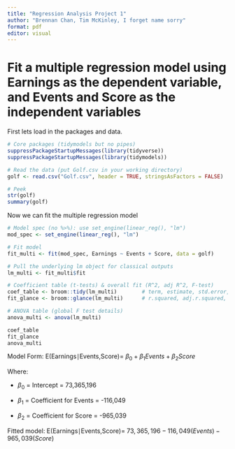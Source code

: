 ```yaml
---
title: "Regression Analysis Project 1"
author: "Brennan Chan, Tim McKinley, I forget name sorry"
format: pdf
editor: visual
---
```


# Fit a multiple regression model using Earnings as the dependent variable, and Events and Score as the independent variables

First lets load in the packages and data.

```r
# Core packages (tidymodels but no pipes)
suppressPackageStartupMessages(library(tidyverse))
suppressPackageStartupMessages(library(tidymodels))

# Read the data (put Golf.csv in your working directory)
golf <- read.csv("Golf.csv", header = TRUE, stringsAsFactors = FALSE)

# Peek
str(golf)
summary(golf)

```

Now we can fit the multiple regression model

```r
# Model spec (no %>%): use set_engine(linear_reg(), "lm")
mod_spec <- set_engine(linear_reg(), "lm")

# Fit model
fit_multi <- fit(mod_spec, Earnings ~ Events + Score, data = golf)

# Pull the underlying lm object for classical outputs
lm_multi <- fit_multi$fit

# Coefficient table (t-tests) & overall fit (R^2, adj R^2, F-test)
coef_table <- broom::tidy(lm_multi)        # term, estimate, std.error, statistic (t), p.value
fit_glance <- broom::glance(lm_multi)      # r.squared, adj.r.squared, sigma, statistic (F), p.value, AIC, BIC

# ANOVA table (global F test details)
anova_multi <- anova(lm_multi)

coef_table
fit_glance
anova_multi

```

Model Form: E(Earnings∣Events,Score)= $\beta_0 + \beta_1 Events + \beta_2 Score$

Where:

-   $\beta_0$ = Intercept = 73,365,196

-   $\beta_1$ = Coefficient for Events = -116,049

-   $\beta_2$ = Coefficient for Score = -965,039

Fitted model: E(Earnings∣Events,Score)= $73,365,196−116,049(Events)−965,039(Score)$

